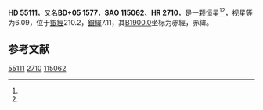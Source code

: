 {{Starbox begin
| name = HD 55111
}}
{{Starbox observe
| epoch = [[J2000.0|J2000.0]]
| constell = {{星座名待查}}<ref name=SIMBAD>{{cite web
 | url=http://simbad.u-strasbg.fr/simbad/sim-id?Ident=HR+2710
 | title =Pulsating variable Star
 | publisher=Centre de Données astronomiques de Strasbourg
 | work=SIMBAD
 | accessdate=2012-07-13}}</ref><ref name=DATA>{{cite web
 | url=http://vizier.u-strasbg.fr/viz-bin/VizieR-5?-out.add=.&-source=5050&-corr=PK=HR&-out.max=9999&HR=2710
 | title=VizieR Detailed Page
 | accessdate=2012-07-13
 | archive-date=2016-03-05
 | archive-url=https://web.archive.org/web/20160305015108/http://vizier.u-strasbg.fr/viz-bin/VizieR-5?-out.add=.&-source=5050&-corr=PK=HR&-out.max=9999&HR=2710
 | dead-url=no
 }}</ref>
| 星官 = 
| ra = {{RA|7|11|51.3}}<ref name=SIMBAD /><ref name=DATA />
| dec = {{DEC|+5|39|17}}<ref name=SIMBAD /><ref name=DATA />
| appmag_v = 6.09<ref name=SIMBAD /><ref name=DATA />
}}
{{Starbox character
| class = A1V<ref name=SIMBAD /><ref name=DATA />
| b-v = -0.02<ref name=SIMBAD /><ref name=DATA />
| u-b = -0.05<ref name=SIMBAD /><ref name=DATA />
| r-i = <ref name=SIMBAD /><ref name=DATA />
| variable = 
}}
{{Starbox astrometry
| radial_v = -0.05
| prop_mo_ra = 42
| parallax = 
| p_error = 
}}
{{Starbox catalog
| names =BD+05 1577，[[SAO星表|SAO]] 115062，[[HD星表|HD]] 55111，[[HR星表|HR]] 2710}}
{{Starbox reference |Simbad=HR+2710}}
{{Starbox end}}

'''HD 55111'''，又名'''BD+05 1577'''，'''SAO 115062'''、'''HR 2710'''，是一颗恒星<ref name=SIMBAD /><ref name=DATA />，视星等为6.09，位于[[銀道座標系|銀經]]210.2，[[銀道座標系|銀緯]]7.11，其[[B1900.0|B1900.0]]坐标为赤經{{RA|7|6|31.3}}，赤緯{{DEC|+5|7.11|14}}。

== 参考文献 ==
{{reflist}}

{{star-stub}}

[[Category:HD和HDE天體|55111]]
[[Category:HR天體|2710]]
[[Category:SAO天體|115062]]